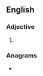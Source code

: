 ==English==

===Adjective===
{{head|en|adjective}}

# {{lb|en|Internet slang|text messaging}} {{ao|lang=en|[[next]]}}

===Anagrams===
* {{anagrams|en|a=ntx|tnx}}